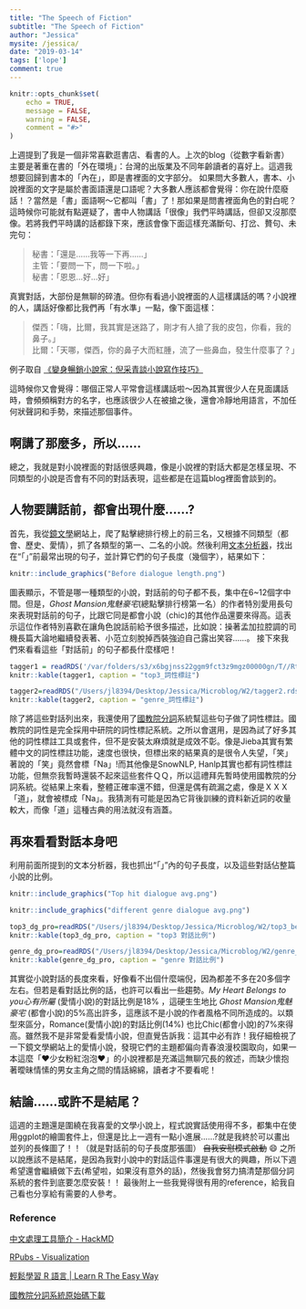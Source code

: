 ```yaml
---
title: "The Speech of Fiction"
subtitle: "The Speech of Fiction"
author: "Jessica"
mysite: /jessica/
date: "2019-03-14"
tags: ['lope']
comment: true
---
```



```r
knitr::opts_chunk$set(
	echo = TRUE,
	message = FALSE,
	warning = FALSE,
	comment = "#>"
)
```

上週提到了我是一個非常喜歡逛書店、看書的人。上次的blog（從數字看新書）主要是著重在書的「外在環境」：台灣的出版業及不同年齡讀者的喜好上。這週我想要回歸到書本的「內在」，即是書裡面的文字部分。
如果問大多數人，書本、小說裡面的文字是屬於書面語還是口語呢？大多數人應該都會覺得：你在說什麼廢話！？當然是「書」面語啊～它都叫「書」了！那如果是問書裡面角色的對白呢？這時候你可能就有點遲疑了，書中人物講話「很像」我們平時講話，但卻又沒那麼像。若將我們平時講的話都錄下來，應該會像下面這樣充滿斷句、打岔、贅句、未完句：

> 秘書：「還是……我等一下再……」  
> 主管：「要問一下，問一下啦。」  
> 秘書：「恩恩...好...好」

真實對話，大部份是無聊的碎渣。但你有看過小說裡面的人這樣講話的嗎？小說裡的人，講話好像都比我們再「有水準」一點，像下面這樣：

> 傑西：「嗨，比爾，我其實是迷路了，剛才有人搶了我的皮包，你看，我的鼻子。」  
> 比爾：「天哪，傑西，你的鼻子大而紅腫，流了一些鼻血，發生什麼事了？」

例子取自 [《變身暢銷小說家：倪采青談小說寫作技巧》](http://rosenovel.pixnet.net/blog/post/14293582)

這時候你又會覺得：哪個正常人平常會這樣講話啦～因為其實很少人在見面講話時，會頻頻稱對方的名字，也應該很少人在被搶之後，還會冷靜地用語言，不加任何狀聲詞和手勢，來描述那個事件。

## 啊講了那麼多，所以......

總之，我就是對小說裡面的對話很感興趣，像是小說裡的對話大都是怎樣呈現、不同類型的小說是否會有不同的對話表現，這些都是在這篇blog裡面會談到的。

## 人物要講話前，都會出現什麼......?

首先，我從[鏡文學](www.mirrorfiction.com)網站上，爬了點擊總排行榜上的前三名，又根據不同類型（都會、歷史、愛情），抓了各類型的第一、二名的小說。然後利用[文本分析器](https://pulipulichen.github.io/HTML5-Text-Analyzer/)，找出在“「」”前最常出現的句子，並計算它們的句子長度（幾個字），結果如下：
```r
knitr::include_graphics("Before dialogue length.png")
```

圖表顯示，不管是哪一種類型的小說，對話前的句子都不長，集中在6~12個字中間。但是，*Ghost Mansion鬼魅豪宅*(總點擊排行榜第一名）的作者特別愛用長句來表現對話前的句子，比跟它同是都會小說（chic)的其他作品還要來得高。這表示這位作者特別喜歡在讓角色說話前給予很多描述，比如說：操著孟加拉腔調的司機長篇大論地繼續發表著、小范立刻脫掉西裝強迫自己露出笑容......。
接下來我們來看看這些「對話前」的句子都長什麼樣吧！
```r
tagger1 = readRDS('/var/folders/s3/x6bgjnss22ggm9fct3z9mgz00000gn/T//RtmpRJxzVk/file1e838d46acc')
knitr::kable(tagger1, caption = "top3_詞性標註")
```

```r
tagger2=readRDS("/Users/jl8394/Desktop/Jessica/Microblog/W2/tagger2.rds")
knitr::kable(tagger2, caption = "genre_詞性標註")
```

除了將這些對話列出來，我還使用了[國教院分詞](http://120.127.233.228/Segmentor/)系統幫這些句子做了詞性標註。國教院的詞性是完全採用中研院的詞性標記系統。之所以會選用，是因為試了好多其他的詞性標註工具或套件，但不是安裝太麻煩就是成效不彰。像是Jieba其實有繁體中文的詞性標註功能，速度也很快，但標出來的結果真的是很令人失望，「笑」著說的「笑」竟然會標「Na」!而其他像是SnowNLP, Hanlp其實也都有詞性標註功能，但無奈我暫時還裝不起來這些套件ＱＱ，所以這禮拜先暫時使用國教院的分詞系統。從結果上來看，整體正確率還不錯，但還是偶有疏漏之處，像是ＸＸＸ「道」，就會被標成「Na」。我猜測有可能是因為它背後訓練的資料新近詞的收量較大，而像「道」這種古典的用法就沒有涵蓋。

## 再來看看對話本身吧

利用前面所提到的文本分析器，我也抓出“「」”內的句子長度，以及這些對話佔整篇小說的比例。
```r
knitr::include_graphics("Top hit dialogue avg.png")
```

```r
knitr::include_graphics("different genre dialogue avg.png")
```

```r
top3_dg_pro=readRDS("/Users/jl8394/Desktop/Jessica/Microblog/W2/top3_before_dialogue_proportion.rds")
knitr::kable(top3_dg_pro, caption = "top3 對話比例")
```

```r
genre_dg_pro=readRDS("/Users/jl8394/Desktop/Jessica/Microblog/W2/genre_before_dialogue_proportion.rds")
knitr::kable(genre_dg_pro, caption = "genre 對話比例")
```

其實從小說對話的長度來看，好像看不出個什麼端倪，因為都差不多在20多個字左右。但若是看對話比例的話，也許可以看出一些趨勢。*My Heart Belongs to you心有所屬* (愛情小說)的對話比例是18% ，這硬生生地比 *Ghost Mansion鬼魅豪宅* (都會小說)的5%高出許多，這應該不是小說的作者風格不同所造成的。以類型來區分，Romance(愛情小說)的對話比例(14%) 也比Chic(都會小說)的7%來得高。雖然我不是非常愛看愛情小說，但直覺告訴我：這其中必有詐！我仔細檢視了一下鏡文學網站上的愛情小說，發現它們的主題都偏向青春浪漫校園取向，如果一本這麼「❤️少女粉紅泡泡❤️」的小說裡都是充滿這無聊冗長的敘述，而缺少懷抱著曖昧情愫的男女主角之間的情話綿綿，讀者才不要看呢！

## 結論…...或許不是結尾？

這週的主題還是圍繞在我喜愛的文學小說上，程式說實話使用得不多，都集中在使用ggplot的繪圖套件上，但還是比上一週有一點小進展......?就是我終於可以畫出並列的長條圖了！！（就是對話前的句子長度那張圖） ~~自我安慰模式啟動~~ 😄
之所以說應該不是結尾，是因為我對小說中的對話這件事還是有很大的興趣，所以下週希望還會繼續做下去(希望啦，如果沒有意外的話)，然後我會努力搞清楚那個分詞系統的套件到底要怎麼安裝！！
最後附上一些我覺得很有用的reference，給我自己看也分享給有需要的人參考。

### Reference

[中文處理工具簡介 - HackMD](https://g0v.hackmd.io/fR51fyEcQYOVIGSCanO3TA)

[RPubs - Visualization](http://www.rpubs.com/chiahung_tsai/lecture05012018)

[輕鬆學習 R 語言 | Learn R The Easy Way](http://www.learn-r-the-easy-way.tw/chapters/14)

[國教院分詞系統原始碼下載](https://github.com/naernlp/Segmentor/?fbclid=IwAR0wRWqNIFPTGdj8ltXcALhF_OEqGpGW_Znjv4b7diwQteqEVMZt9tSQmUA)

